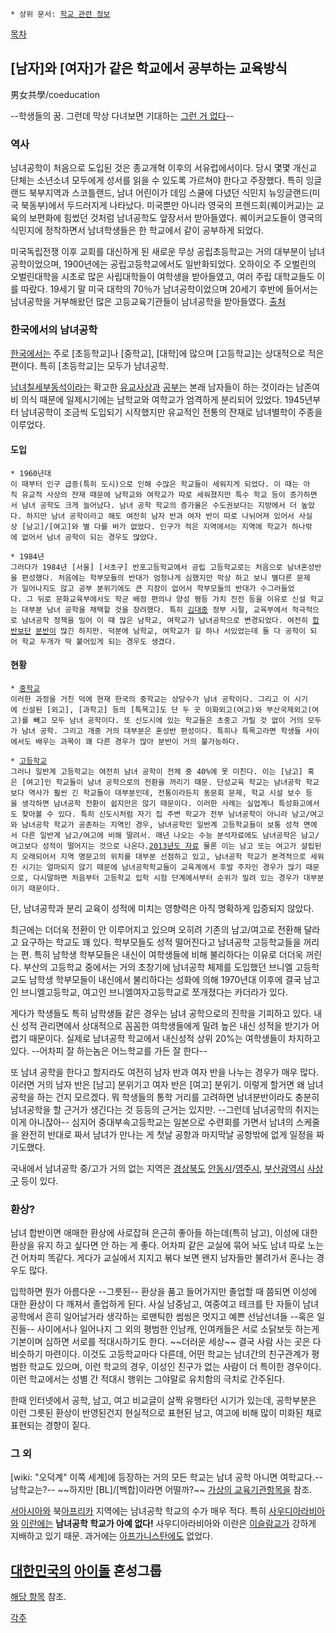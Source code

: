  * 상위 문서: [[학교 관련 정보]]

[[목차]]

== [남자]와 [여자]가 같은 학교에서 공부하는 교육방식 ==
男女共學/coeducation

--학생들의 꿈. 그런데 막상 다녀보면 기대하는 [[그런 거 없다]]--

=== 역사 ===
남녀공학이 처음으로 도입된 것은 종교개혁 이후의 서유럽에서이다. 당시 몇몇 개신교 단체는 소년소녀 모두에게 성서를 읽을 수 있도록 가르쳐야 한다고 주장했다. 특히 잉글랜드 북부지역과 스코틀랜드, 남녀 어린이가 데임 스쿨에 다녔던 식민지 뉴잉글랜드(미국 북동부)에서 두드러지게 나타났다. 미국뿐만 아니라 영국의 프렌드회(퀘이커교)는 교육의 보편화에 힘썼던 것처럼 남녀공학도 앞장서서 받아들였다. 퀘이커교도들이 영국의 식민지에 정착하면서 남녀학생들은 한 학교에서 같이 공부하게 되었다. 

미국독립전쟁 이후 교회를 대신하게 된 새로운 무상 공립초등학교는 거의 대부분이 남녀공학이었으며, 1900년에는 공립고등학교에서도 일반화되었다. 오하이오 주 오벌린의 오벌린대학을 시초로 많은 사립대학들이 여학생을 받아들였고, 여러 주립 대학교들도 이를 따랐다. 19세기 말 미국 대학의 70％가 남녀공학이었으며 20세기 후반에 들어서는 남녀공학을 거부해왔던 많은 고등교육기관들이 남녀공학을 받아들였다. [http://enc.daum.net/dic100/contents.do?query1=b03n3147b 출처]

=== 한국에서의 남녀공학 ===
[[한국]]에서는 주로 [초등학교]나 [중학교], [대학]에 많으며 [고등학교]는 상대적으로 적은 편이다. 특히 [초등학교]는 모두가 남녀공학.

[[남녀칠세부동석]]이라는 확고한 [[유교]]사상과 [[공부]]는 본래 남자들이 하는 것이라는 남존여비 의식 때문에 일제시기에는 남학교와 여학교가 엄격하게 분리되어 있었다. 1945년부터 남녀공학이 조금씩 도입되기 시작했지만 유교적인 전통의 잔재로 남녀별학이 주종을 이루었다.

==== 도입 ====
 * 1960년대
 이 때부터 인구 급증(특히 도시)으로 인해 수많은 학교들이 세워지게 되었다. 이 때는 아직 유교적 사상의 잔재 때문에 남학교와 여학교가 따로 세워졌지만 특수 학교 등이 증가하면서 남녀 공학도 크게 늘어났다. 남녀 공학 학교의 증가율은 수도권보다는 지방에서 더 높았다. 하지만 남녀 공학이라고 해도 여전히 남자 반과 여자 반이 따로 나뉘어져 있어서 사실상 [남고]/[여고]와 별 다를 바가 없었다. 인구가 적은 지역에서는 지역에 학교가 하나밖에 없어서 남녀 공학이 되는 경우도 많았다. 

 * 1984년
 그러다가 1984년 [서울] [서초구] 반포고등학교에서 공립 고등학교로는 처음으로 남녀혼성반을 편성했다. 처음에는 학부모들의 반대가 엄청나게 심했지만 막상 하고 보니 별다른 문제가 일어나지도 않고 공부 분위기에도 큰 지장이 없어서 학부모들의 반대가 수그러들었다. 그 뒤로 문화교육부에서도 학군 배정 편의나 양성 평등 가치 진전 등을 이유로 신설 학교는 대부분 남녀 공학을 채택할 것을 장려했다. 특히 [[김대중]] 정부 시절, 교육부에서 적극적으로 남녀공학 정책을 밀어 이 때 많은 남학교, 여학교가 남녀공학으로 변경되었다. 여전히 [[합반]]보단 [[분반]]이 많긴 하지만. 덕분에 남학교, 여학교가 길 하나 서있었는데 둘 다 공학이 되어 학교 두개가 딱 붙어있게 되는 경우도 생겼다.

==== 현황 ====
 * [[중학교]]
 이러한 과정을 거친 덕에 현재 한국의 중학교는 상당수가 남녀 공학이다. 그리고 이 시기에 신설된 [외고], [과학고] 등의 [특목고]도 단 두 곳 이화외고(여고)와 부산국제외고(여고)를 빼고 모두 남녀 공학이다. 또 신도시에 있는 학교들은 초중고 가릴 것 없이 거의 모두가 남녀 공학. 그리고 개중 거의 대부분은 혼성반 편성이다. 특히나 특목고라면 학생들 사이에서도 배우는 과목이 꽤 다른 경우가 많아 분반이 거의 불가능하다.

 * [[고등학교]]
 그러나 일반계 고등학교는 여전히 남녀 공학이 전체 중 40%에 못 미친다. 이는 [남고] 혹은 [여고]인 학교들이 남녀 공학으로의 전환을 꺼리기 때문. 단성교육 학교는 남녀공학 학교보다 역사가 훨씬 긴 학교들이 대부분인데, 전통이라든지 동문회 문제, 학교 시설 보수 등을 생각하면 남녀공학 전환이 쉽지만은 않기 때문이다. 이러한 사례는 실업계나 특성화고에서도 찾아볼 수 있다. 특히 신도시처럼 자기 집 주변 학교가 전부 남녀공학이 아니라 남고/여고와 남녀공학 학교가 공존하는 지역인 경우, 남녀공학인 일반계 고등학교들이 보통 성적 면에서 다른 일반계 남고/여고에 비해 딸려서. 매년 나오는 수능 분석자료에도 남녀공학은 남고/여고보다 성적이 떨어지는 것으로 나온다.[http://suneung.re.kr/board.do?boardConfigNo=57&menuNo=230&action=view&boardNo=18459 2013년도 자료] 물론 이는 남고 또는 여고가 설립된지 오래되어서 지역 명문고의 위치를 대부분 선점하고 있고, 남녀공학 학교가 본격적으로 세워진 시기는 얼마되지 않기 때문에 남녀공학학교들이 교육계에서 후발 주자인 경우가 많기 때문으로, 다시말하면 처음부터 고등학교 입학 시험 단계에서부터 순위가 밀려 있는 경우가 대부분이기 때문이다.

단, 남녀공학과 분리 교육이 성적에 미치는 영향력은 아직 명확하게 입증되지 않았다.

최근에는 더더욱 전환이 안 이루어지고 있으며 오히려 기존의 남고/여고로 전환해 달라고 요구하는 학교도 꽤 있다. 학부모들도 성적 떨어진다고 남녀공학 고등학교들을 꺼리는 편. 특히 남학생 학부모들은 내신이 여학생들에 비해 불리하다는 이유로 더더욱 꺼린다. 부산의 고등학교 중에서는 거의 초창기에 남녀공학 체제를 도입했던 브니엘 고등학교도 남학생 학부모들이 내신에서 불리하다는 성화에 의해 1970년대 이후에 결국 남고인 브니엘고등학교, 여고인 브니엘여자고등학교로 쪼개졌다는 카더라가 있다.

게다가 학생들도 특히 남학생들 같은 경우는 남녀 공학으로의 진학을 기피하고 있다. 내신 성적 관리면에서 상대적으로 꼼꼼한 여학생들에게 밀려 높은 내신 성적을 받기가 어렵기 때문이다. 실제로 남녀공학 학교에서 내신성적 상위 20%는 여학생들이 차지하고 있다. --어차피 잘 하는놈은 어느학교를 가든 잘 한다--

또 남녀 공학을 한다고 할지라도 여전히 남자 반과 여자 반을 나누는 경우가 매우 많다. 이러면 거의 남자 반은 [남고] 분위기고 여자 반은 [여고] 분위기. 이렇게 할거면 왜 남녀 공학을 하는 건지 모르겠다. 뭐 학생들의 통학 거리를 고려하면 남녀분반이라도 충분히 남녀공학을 할 근거가 생긴다는 것 등등의 근거는 있지만. --그런데 남녀공학의 취지는 이게 아니잖아-- 심지어 중대부속고등학교는 일본으로 수련회를 가면서 남녀의 스케줄을 완전히 반대로 짜서 남녀가 만나는 게 첫날 공항과 마지막날 공항밖에 없게 일정을 짜기도했다.

국내에서 남녀공학 중/고가 거의 없는 지역은 [[경상북도]] [[안동시]]/[[영주시]], [[부산광역시]] [[사상구]] 등이 있다.

=== 환상? ===
남녀 합반이면 애매한 환상에 사로잡혀 은근히 좋아들 하는데(특히 남고), 이성에 대한 환상을 유지 하고 싶다면 안 하는 게 좋다. 어차피 같은 교실에 묶어 놔도 남녀 따로 노는건 어차피 똑같다. 게다가 교실에서 지지고 볶다 보면 왠지 남자들만 불려가서 혼나는 경우도 많다. 

입학하면 뭔가 아름다운 --그릇된-- 환상을 품고 들어가지만 졸업할 때 쯤되면 이성에 대한 환상이 다 깨져서 졸업하게 된다. 사실 남중남고, 여중여고 테크를 탄 자들이 남녀공학에서 흔히 일어날거라 생각하는 로맨틱한 썸씽은 멋지고 예쁜 선남선녀들 --혹은 일진들-- 사이에서나 일어나지 그 외의 평범한 인남캐, 인여캐들은 서로 소닭보듯 하는게 기본이며 심하면 서로를 적대시하기도 한다. ~~더러운 세상~~ 결국 사람 사는 곳은 다 비슷하기 마련이다. 이것도 고등학교마다 다른데, 어떤 학교는 남녀간의 친구관계가 평범한 학교도 있으며, 이런 학교의 경우, 이성인 친구가 없는 사람이 더 특이한 경우이다. 이런 학교에서는 성별 간 적대시 행위는 그야말로 유치함의 극치로 간주된다.

한때 인터넷에서 공학, 남고, 여고 비교글이 살짝 유행타던 시기가 있는데, 공학부분은 이런 그릇된 환상이 반영된건지 현실적으로 표현된 남고, 여고에 비해 많이 미화된 채로 표현되는 경향이 짙다.

=== 그 외 ===
[wiki: "오덕계" 이쪽 세계]에 등장하는 거의 모든 학교는 남녀 공학 아니면 여학교다.--남학교는?-- ~~하지만 [BL]/[백합]이라면 어떨까?~~ [[가상의 교육기관]]항목을 참조.

[[서아시아]]와 북[[아프리카]] 지역에는 남녀공학 학교의 수가 매우 적다. 특히 [[사우디아라비아]]와 [[이란]]에는 '''남녀공학 학교가 아예 없다!''' 사우디아라비아와 이란은 [[이슬람교]]가 강하게 지배하고 있기 때문. 과거에는 [[아프가니스탄]]에도 없었다.

== [[대한민국]]의 [[아이돌]] 혼성그룹 ==
[[남녀공학(아이돌)|해당 항목]] 참조.

[[각주]]

